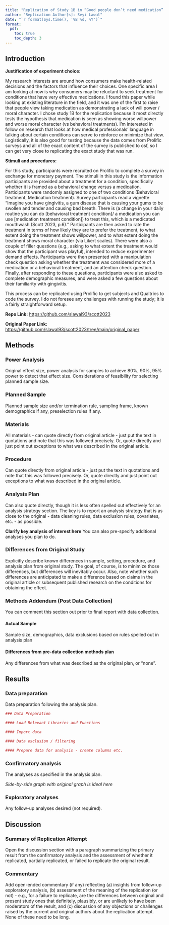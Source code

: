 ```yaml
---
title: "Replication of Study 1B in “Good people don’t need medication”: How moral character beliefs affect medical decision making by Sydney E. Scott and Justin F. Landy (2023, Organizational Behavior and Human Decision Processes)"
author: "Replication Author[s]: Seyi Lawal"
date: "`r format(Sys.time(), '%B %d, %Y')`"
format:
  pdf:
    toc: true
    toc_depth: 3
---
```


<!-- Replication reports should all use this template to standardize reporting across projects.  These reports will be public supplementary materials that accompany the summary report(s) of the aggregate results. -->

## Introduction

**Justification of experiment choice:**

My research interests are around how consumers make health-related decisions and the factors that influence their choices. One specific area I am looking at now is why consumers may be reluctant to seek treatment for conditions that have very effective medications. I found this paper while looking at existing literature in the field, and it was one of the first to raise that people view taking medication as demonstrating a lack of will power / moral character. I chose study 1B for the replication because it most directly tests the hypothesis that medication is seen as showing worse willpower and worse moral character (vs behavioral treatments). I'm interested in follow on research that looks at how medical professionals' language in talking about certain conditions can serve to reinforce or minimize that view. Logistically, it is also good for testing because the data comes from Prolific surveys and all of the exact content of the survey is published to osf, so I can get very close to replicating the exact study that was run.

**Stimuli and procedures:**

For this study, participants were recruited on Prolific to complete a survey in exchange for monetary payment. The stimuli in this study is the information participants are provided about a treatment for a condition, specifically whether it is framed as a behavioral change versus a medication. Participants were randomly assigned to one of two conditions (Behavioral treatment, Medication treatment). Survey participants read a vignette "Imagine you have gingivitis, a gum disease that is causing your gums to be swollen and tender and causing bad breath. There is (a change in your daily routine you can do \[behavioral treatment condition\]/ a medication you can use \[medication treatment condition\]) to treat this, which is a medicated mouthwash (Scott 2023, p.6)." Participants are then asked to rate the treatment in terms of how likely they are to prefer the treatment, to what extent doing the treatment shows willpower, and to what extent doing the treatment shows moral character (via Likert scales). There were also a couple of filler questions (e.g., asking to what extent the treatment would show that the participant was playful), intended to reduce experimenter demand effects. Participants were then presented with a manipulation check question asking whether the treatment was considered more of a medication or a behavioral treatment, and an attention check question. Finally, after responding to these questions, participants were also asked to complete demographic measures, and were asked a few questions about their familiarity with gingivitis.

This process can be replicated using Prolific to get subjects and Qualtrics to code the survey. I do not foresee any challenges with running the study; it is a fairly straightforward setup.

**Repo Link:** <https://github.com/slawal93/scott2023>

**Original Paper Link:** <https://github.com/slawal93/scott2023/tree/main/original_paper>

## Methods

### Power Analysis

Original effect size, power analysis for samples to achieve 80%, 90%, 95% power to detect that effect size. Considerations of feasibility for selecting planned sample size.

### Planned Sample

Planned sample size and/or termination rule, sampling frame, known demographics if any, preselection rules if any.

### Materials

All materials - can quote directly from original article - just put the text in quotations and note that this was followed precisely. Or, quote directly and just point out exceptions to what was described in the original article.

### Procedure

Can quote directly from original article - just put the text in quotations and note that this was followed precisely. Or, quote directly and just point out exceptions to what was described in the original article.

### Analysis Plan

Can also quote directly, though it is less often spelled out effectively for an analysis strategy section. The key is to report an analysis strategy that is as close to the original - data cleaning rules, data exclusion rules, covariates, etc. - as possible.

**Clarify key analysis of interest here** You can also pre-specify additional analyses you plan to do.

### Differences from Original Study

Explicitly describe known differences in sample, setting, procedure, and analysis plan from original study. The goal, of course, is to minimize those differences, but differences will inevitably occur. Also, note whether such differences are anticipated to make a difference based on claims in the original article or subsequent published research on the conditions for obtaining the effect.

### Methods Addendum (Post Data Collection)

You can comment this section out prior to final report with data collection.

#### Actual Sample

Sample size, demographics, data exclusions based on rules spelled out in analysis plan

#### Differences from pre-data collection methods plan

Any differences from what was described as the original plan, or “none”.

## Results

### Data preparation

Data preparation following the analysis plan.

```r
### Data Preparation

#### Load Relevant Libraries and Functions

#### Import data

#### Data exclusion / filtering

#### Prepare data for analysis - create columns etc.
```

### Confirmatory analysis

The analyses as specified in the analysis plan.

*Side-by-side graph with original graph is ideal here*

### Exploratory analyses

Any follow-up analyses desired (not required).

## Discussion

### Summary of Replication Attempt

Open the discussion section with a paragraph summarizing the primary result from the confirmatory analysis and the assessment of whether it replicated, partially replicated, or failed to replicate the original result.

### Commentary

Add open-ended commentary (if any) reflecting (a) insights from follow-up exploratory analysis, (b) assessment of the meaning of the replication (or not) - e.g., for a failure to replicate, are the differences between original and present study ones that definitely, plausibly, or are unlikely to have been moderators of the result, and (c) discussion of any objections or challenges raised by the current and original authors about the replication attempt. None of these need to be long.
